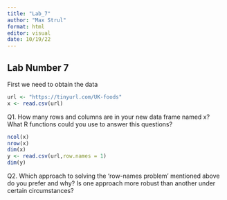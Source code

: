 ```yaml
---
title: "Lab_7"
author: "Max Strul"
format: html
editor: visual
date: 10/19/22
---
```


## Lab Number 7 

First we need to obtain the data

```r
url <- "https://tinyurl.com/UK-foods"
x <- read.csv(url)

```

Q1. How many rows and columns are in your new data frame named x? What R functions could you use to answer this questions?

```r
ncol(x)
nrow(x)
dim(x)
y <- read.csv(url,row.names = 1)
dim(y)
```
Q2. Which approach to solving the ‘row-names problem’ mentioned above do you prefer and why? Is one approach more robust than another under certain circumstances?
















